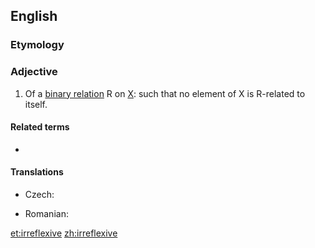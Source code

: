 ==English==
{{wikipedia|Reflexive relation}}

===Etymology===
{{prefix|in|alt1=ir|reflexive|lang=en}}

===Adjective===
{{en-adj|-}}

# {{lb|en|set theory}} Of a [[binary relation]] R on [[X]]: such that no element of X is R-related to itself.

====Related terms====
* {{l|en|reflexive}}

====Translations====
{{trans-top|of a binary relation}}
* Czech: {{t|cs|ireflexivní|m}}
{{trans-mid}}
* Romanian: {{t|ro|ireflexiv|m|n}}
{{trans-bottom}}

[[et:irreflexive]]
[[zh:irreflexive]]